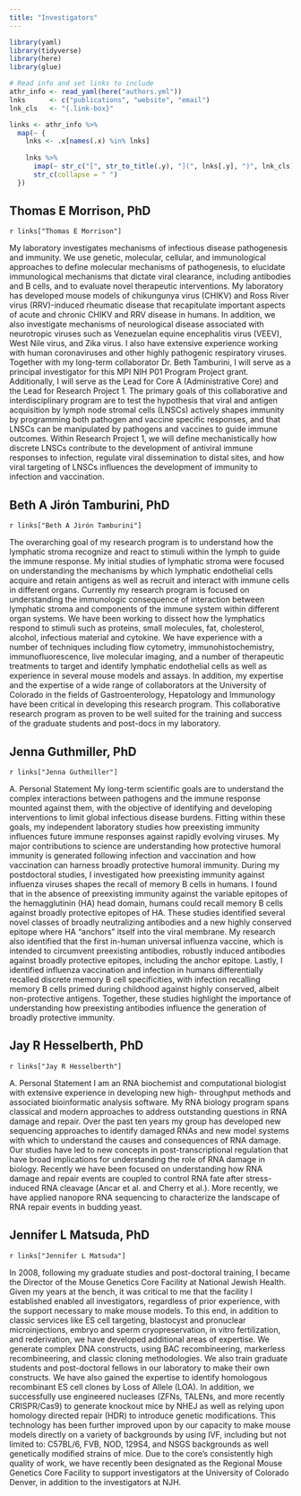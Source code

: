 ```yaml
---
title: "Investigators"
---
```


```r
library(yaml)
library(tidyverse)
library(here)
library(glue)

# Read info and set links to include
athr_info <- read_yaml(here("authors.yml"))
lnks      <- c("publications", "website", "email")
lnk_cls   <- "{.link-box}"

links <- athr_info %>%
  map(~ {
    lnks <- .x[names(.x) %in% lnks]
    
    lnks %>%
      imap(~ str_c("[", str_to_title(.y), "](", lnks[.y], ")", lnk_cls)) %>%
      str_c(collapse = " ")
  })
```

## Thomas E Morrison, PhD

`r links["Thomas E Morrison"]`

My laboratory investigates mechanisms of infectious disease pathogenesis and immunity. We use genetic, molecular, cellular, and immunological approaches to define molecular mechanisms of pathogenesis, to elucidate immunological mechanisms that dictate viral clearance, including antibodies and B cells, and to evaluate novel therapeutic interventions. My laboratory has developed mouse models of chikungunya virus (CHIKV) and Ross River virus (RRV)-induced rheumatic disease that recapitulate important aspects of acute and chronic CHIKV and RRV disease in humans. In addition, we also investigate mechanisms of neurological disease associated with neurotropic viruses such as Venezuelan equine encephalitis virus (VEEV), West Nile virus, and Zika virus. I also have extensive experience working with human coronaviruses and other highly pathogenic respiratory viruses. Together with my long-term collaborator Dr. Beth Tamburini, I will serve as a principal investigator for this MPI NIH P01 Program Project grant. Additionally, I will serve as the Lead for Core A (Administrative Core) and the Lead for Research Project 1. The primary goals of this collaborative and interdisciplinary program are to test the hypothesis that viral and antigen acquisition by lymph node stromal cells (LNSCs) actively shapes immunity by programming both pathogen and vaccine specific responses, and that LNSCs can be manipulated by pathogens and vaccines to guide immune outcomes. Within Research Project 1, we will define mechanistically how discrete LNSCs contribute to the development of antiviral immune responses to infection, regulate viral dissemination to distal sites, and how viral targeting of LNSCs influences the development of immunity to infection and vaccination.

## Beth A Jirón Tamburini, PhD

`r links["Beth A Jirón Tamburini"]`

The overarching goal of my research program is to understand how the lymphatic stroma recognize and react to stimuli within the lymph to guide the immune response. My initial studies of lymphatic stroma were focused on understanding the mechanisms by which lymphatic endothelial cells acquire and retain antigens as well as recruit and interact with immune cells in different organs. Currently my research program is focused on understanding the immunologic consequence of interaction between lymphatic stroma and components of the immune system within different organ systems. We have been working to dissect how the lymphatics respond to stimuli such as proteins, small molecules, fat, cholesterol, alcohol, infectious material and cytokine. We have experience with a number of techniques including flow cytometry, immunohistochemistry, immunofluorescence, live molecular imaging, and a number of therapeutic treatments to target and identify lymphatic endothelial cells as well as experience in several mouse models and assays. In addition, my expertise and the expertise of a wide range of collaborators at the University of Colorado in the fields of Gastroenterology, Hepatology and Immunology have been critical in developing this research program. This collaborative research program as proven to be well suited for the training and success of the graduate students and post-docs in my laboratory.

## Jenna Guthmiller, PhD

`r links["Jenna Guthmiller"]`

A. Personal Statement My long-term scientific goals are to understand the complex interactions between pathogens and the immune response mounted against them, with the objective of identifying and developing interventions to limit global infectious disease burdens. Fitting within these goals, my independent laboratory studies how preexisting immunity influences future immune responses against rapidly evolving viruses. My major contributions to science are understanding how protective humoral immunity is generated following infection and vaccination and how vaccination can harness broadly protective humoral immunity. During my postdoctoral studies, I investigated how preexisting immunity against influenza viruses shapes the recall of memory B cells in humans. I found that in the absence of preexisting immunity against the variable epitopes of the hemagglutinin (HA) head domain, humans could recall memory B cells against broadly protective epitopes of HA. These studies identified several novel classes of broadly neutralizing antibodies and a new highly conserved epitope where HA "anchors" itself into the viral membrane. My research also identified that the first in-human universal influenza vaccine, which is intended to circumvent preexisting antibodies, robustly induced antibodies against broadly protective epitopes, including the anchor epitope. Lastly, I identified influenza vaccination and infection in humans differentially recalled discrete memory B cell specificities, with infection recalling memory B cells primed during childhood against highly conserved, albeit non-protective antigens. Together, these studies highlight the importance of understanding how preexisting antibodies influence the generation of broadly protective immunity.

## Jay R Hesselberth, PhD

`r links["Jay R Hesselberth"]`

A. Personal Statement I am an RNA biochemist and computational biologist with extensive experience in developing new high- throughput methods and associated bioinformatic analysis software. My RNA biology program spans classical and modern approaches to address outstanding questions in RNA damage and repair. Over the past ten years my group has developed new sequencing approaches to identify damaged RNAs and new model systems with which to understand the causes and consequences of RNA damage. Our studies have led to new concepts in post-transcriptional regulation that have broad implications for understanding the role of RNA damage in biology. Recently we have been focused on understanding how RNA damage and repair events are coupled to control RNA fate after stress-induced RNA cleavage (Ancar et al. and Cherry et al.). More recently, we have applied nanopore RNA sequencing to characterize the landscape of RNA repair events in budding yeast.

## Jennifer L Matsuda, PhD

`r links["Jennifer L Matsuda"]`

In 2008, following my graduate studies and post-doctoral training, I became the Director of the Mouse Genetics Core Facility at National Jewish Health. Given my years at the bench, it was critical to me that the facility I established enabled all investigators, regardless of prior experience, with the support necessary to make mouse models. To this end, in addition to classic services like ES cell targeting, blastocyst and pronuclear microinjections, embryo and sperm cryopreservation, in vitro fertilization, and rederivation, we have developed additional areas of expertise. We generate complex DNA constructs, using BAC recombineering, markerless recombineering, and classic cloning methodologies. We also train graduate students and post-doctoral fellows in our laboratory to make their own constructs. We have also gained the expertise to identify homologous recombinant ES cell clones by Loss of Allele (LOA). In addition, we successfully use engineered nucleases (ZFNs, TALENs, and more recently CRISPR/Cas9) to generate knockout mice by NHEJ as well as relying upon homology directed repair (HDR) to introduce genetic modifications. This technology has been further improved upon by our capacity to make mouse models directly on a variety of backgrounds by using IVF, including but not limited to: C57BL/6, FVB, NOD, 129S4, and NSGS backgrounds as well genetically modified strains of mice. Due to the core's consistently high quality of work, we have recently been designated as the Regional Mouse Genetics Core Facility to support investigators at the University of Colorado Denver, in addition to the investigators at NJH.
